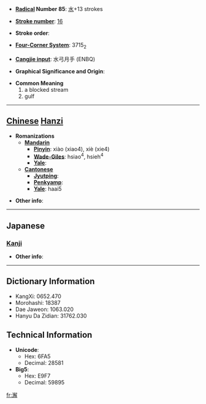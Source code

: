 * '''[[Wiktionary:Chinese radical index| Radical]] Number 85''': [[Wiktionary:Chinese radical index 水|水]]+13 strokes

* '''[[Wiktionary:Chinese total strokes index|Stroke number]]''': [[Wiktionary:Chinese total strokes index 16|16]]

* '''Stroke order''': 

* '''[[Wiktionary:Chinese four corner index|Four-Corner System]]''': 3715<sub>2</sub>

* '''[[Wiktionary:Chinese Cangjie index|Cangjie input]]''': 水弓月手 (ENBQ)

* '''Graphical Significance and Origin''': 

* '''Common Meaning'''
*#a blocked stream
*# gulf


----

== [[Chinese]] [[Hanzi]] ==

* '''Romanizations'''
** '''[[Mandarin]]'''
*** '''[[Pinyin]]''': xiào (xiao4), xiè (xie4)
*** '''[[Wade-Giles]]''': hsiao<sup>4</sup>, hsieh<sup>4</sup>
*** '''[[Yale]]''': 
** '''[[Cantonese]]'''
*** '''[[Jyutping]]''':
*** '''[[Penkyamp]]''': 
*** '''[[Yale]]''': haai5

* '''Other info''': 

----

==Japanese==
===[[Kanji]]===
{{kanji|on readings=[[かい]] (kai), [[げ]] (ge)
|kun readings=
}}

* '''Other info''':  

----

== Dictionary Information ==

* KangXi: 0652.470
* Morohashi: 18387
* Dae Jaweon: 1063.020
* Hanyu Da Zidian: 31762.030

== Technical Information ==

* '''Unicode''':
** Hex: 6FA5
** Decimal: 28581
* '''Big5''':
** Hex: E9F7
** Decimal: 59895

[[fr:澥]]